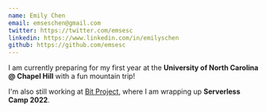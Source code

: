 ```yaml
---
name: Emily Chen
email: emseschen@gmail.com
twitter: https://twitter.com/emsesc
linkedin: https://www.linkedin.com/in/emilyschen
github: https://github.com/emsesc
---
```


I am currently preparing for my first year at the **University of North Carolina @ Chapel Hill** with a fun mountain trip!

I'm also still working at [Bit Project](https://bitproject.org), where I am wrapping up **Serverless Camp 2022**.
